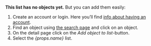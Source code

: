 **This list has no objects yet.** But you can add them easily:

1. Create an account or login. Here you’ll find [info about having an account](/sign-up).
2. Find an object using [the search page](/objects) and click on an object.
3. On the detail page click on the *Add object to list*-button.
4. Select the *{props.name}* list.
